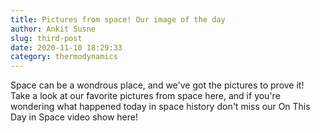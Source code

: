 ```yaml
---
title: Pictures from space! Our image of the day
author: Ankit Susne
slug: third-post
date: 2020-11-10 18:29:33
category: thermodynamics
---
```


Space can be a wondrous place, and we've got the pictures to prove it! Take a look at our favorite pictures from space here, and if you're wondering what happened today in space history don't miss our On This Day in Space video show here!
